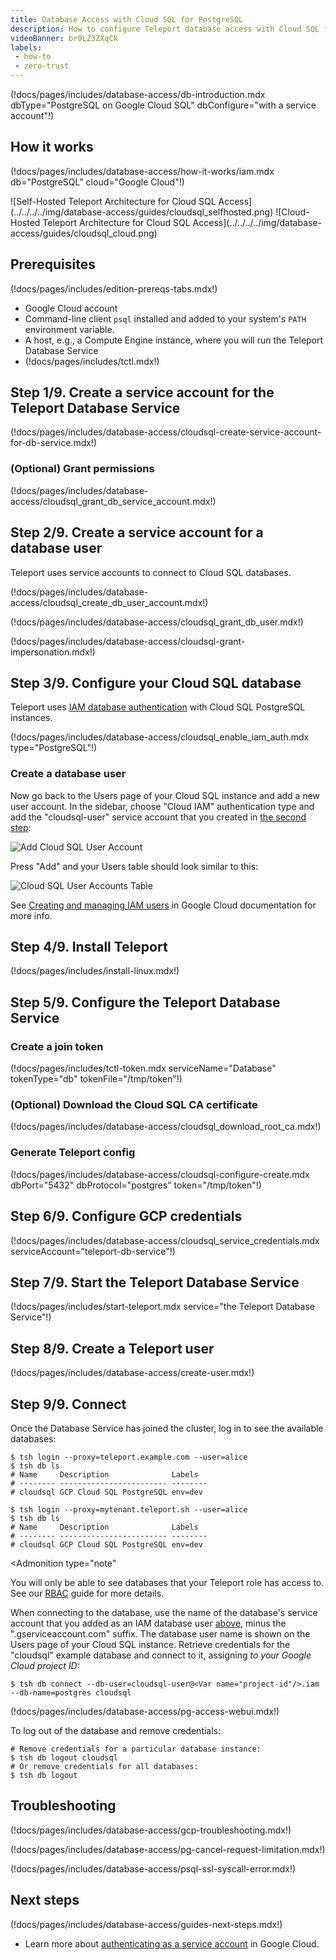 ```yaml
---
title: Database Access with Cloud SQL for PostgreSQL 
description: How to configure Teleport database access with Cloud SQL for PostgreSQL.
videoBanner: br9LZ3ZXqCk
labels:
 - how-to
 - zero-trust
---
```


(!docs/pages/includes/database-access/db-introduction.mdx dbType="PostgreSQL on Google Cloud SQL" dbConfigure="with a service account"!)

## How it works

(!docs/pages/includes/database-access/how-it-works/iam.mdx db="PostgreSQL" cloud="Google Cloud"!)

<Tabs>
<TabItem label="Self-Hosted">
![Self-Hosted Teleport Architecture for Cloud SQL Access](../../../../img/database-access/guides/cloudsql_selfhosted.png)
</TabItem>
<TabItem label="Cloud-Hosted">
![Cloud-Hosted Teleport Architecture for Cloud SQL Access](../../../../img/database-access/guides/cloudsql_cloud.png)
</TabItem>
</Tabs>

## Prerequisites

(!docs/pages/includes/edition-prereqs-tabs.mdx!)

- Google Cloud account
- Command-line client `psql` installed and added to your system's `PATH` environment variable.
- A host, e.g., a Compute Engine instance, where you will run the Teleport Database
  Service
- (!docs/pages/includes/tctl.mdx!)

## Step 1/9. Create a service account for the Teleport Database Service

(!docs/pages/includes/database-access/cloudsql-create-service-account-for-db-service.mdx!)

### (Optional) Grant permissions

(!docs/pages/includes/database-access/cloudsql_grant_db_service_account.mdx!)

## Step 2/9. Create a service account for a database user

Teleport uses service accounts to connect to Cloud SQL databases.

(!docs/pages/includes/database-access/cloudsql_create_db_user_account.mdx!)

(!docs/pages/includes/database-access/cloudsql_grant_db_user.mdx!)

(!docs/pages/includes/database-access/cloudsql-grant-impersonation.mdx!)

## Step 3/9. Configure your Cloud SQL database

Teleport uses [IAM database authentication](https://cloud.google.com/sql/docs/postgres/authentication)
with Cloud SQL PostgreSQL instances.

(!docs/pages/includes/database-access/cloudsql_enable_iam_auth.mdx type="PostgreSQL"!)

### Create a database user

Now go back to the Users page of your Cloud SQL instance and add a new user
account. In the sidebar, choose "Cloud IAM" authentication type and add the
"cloudsql-user" service account that you created in
[the second step](#step-29-create-a-service-account-for-a-database-user):

![Add Cloud SQL User Account](../../../../img/database-access/guides/cloudsql/add-user-account@2x.png)

Press "Add" and your Users table should look similar to this:

![Cloud SQL User Accounts Table](../../../../img/database-access/guides/cloudsql/user-accounts@2x.png)

See [Creating and managing IAM users](https://cloud.google.com/sql/docs/postgres/create-manage-iam-users)
in Google Cloud documentation for more info.

## Step 4/9. Install Teleport

(!docs/pages/includes/install-linux.mdx!)

## Step 5/9. Configure the Teleport Database Service

### Create a join token

(!docs/pages/includes/tctl-token.mdx serviceName="Database" tokenType="db" tokenFile="/tmp/token"!)

### (Optional) Download the Cloud SQL CA certificate

(!docs/pages/includes/database-access/cloudsql_download_root_ca.mdx!)

### Generate Teleport config

(!docs/pages/includes/database-access/cloudsql-configure-create.mdx dbPort="5432" dbProtocol="postgres" token="/tmp/token"!)

## Step 6/9. Configure GCP credentials

(!docs/pages/includes/database-access/cloudsql_service_credentials.mdx serviceAccount="teleport-db-service"!)

## Step 7/9. Start the Teleport Database Service

(!docs/pages/includes/start-teleport.mdx service="the Teleport Database Service"!)

## Step 8/9. Create a Teleport user

(!docs/pages/includes/database-access/create-user.mdx!)

## Step 9/9. Connect

Once the Database Service has joined the cluster, log in to see the available
databases:

<Tabs>
<TabItem label="Self-Hosted">

```code
$ tsh login --proxy=teleport.example.com --user=alice
$ tsh db ls
# Name     Description              Labels
# -------- ------------------------ --------
# cloudsql GCP Cloud SQL PostgreSQL env=dev
```

</TabItem>
<TabItem label="Teleport Enterprise (cloud-hosted)">

```code
$ tsh login --proxy=mytenant.teleport.sh --user=alice
$ tsh db ls
# Name     Description              Labels
# -------- ------------------------ --------
# cloudsql GCP Cloud SQL PostgreSQL env=dev
```

</TabItem>

</Tabs>

<Admonition
  type="note"
>
You will only be able to see databases that your Teleport role has
access to. See our [RBAC](../rbac.mdx) guide for more details.
</Admonition>

When connecting to the database, use the name of the database's service account
that you added as an IAM database user
[above](#step-29-create-a-service-account-for-a-database-user),
minus the ".gserviceaccount.com" suffix. The database user name is shown on
the Users page of your Cloud SQL instance.
Retrieve credentials for the "cloudsql" example database and connect to it,
assigning <Var name="project-id" /> to your Google Cloud project ID:

```code
$ tsh db connect --db-user=cloudsql-user@<Var name="project-id"/>.iam --db-name=postgres cloudsql
```

(!docs/pages/includes/database-access/pg-access-webui.mdx!)

To log out of the database and remove credentials:

```code
# Remove credentials for a particular database instance:
$ tsh db logout cloudsql
# Or remove credentials for all databases:
$ tsh db logout
```

## Troubleshooting

(!docs/pages/includes/database-access/gcp-troubleshooting.mdx!)

(!docs/pages/includes/database-access/pg-cancel-request-limitation.mdx!)

(!docs/pages/includes/database-access/psql-ssl-syscall-error.mdx!)

## Next steps

(!docs/pages/includes/database-access/guides-next-steps.mdx!)

- Learn more about [authenticating as a service
  account](https://cloud.google.com/docs/authentication#service-accounts) in
  Google Cloud.
